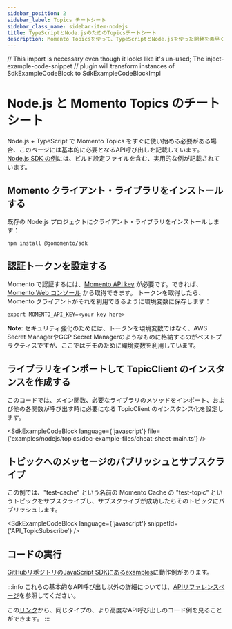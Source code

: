 ```yaml
---
sidebar_position: 2
sidebar_label: Topics チートシート
sidebar_class_name: sidebar-item-nodejs
title: TypeScriptとNode.jsのためのTopicsチートシート
description: Momento Topicsを使って、TypeScriptとNode.jsを使った開発を素早く始める
---
```


// This import is necessary even though it looks like it's un-used; The inject-example-code-snippet
// plugin will transform instances of SdkExampleCodeBlock to SdkExampleCodeBlockImpl

# Node.js と Momento Topics のチートシート

Node.js + TypeScript で Momento Topics をすぐに使い始める必要がある場合、このページには基本的に必要となるAPI呼び出しを記載しています。[Node.js SDK の例](https://github.com/momentohq/client-sdk-javascript/tree/main/examples/nodejs/topics)には、ビルド設定ファイルを含む、実用的な例が記載されています。

## Momento クライアント・ライブラリをインストールする

既存の Node.js プロジェクトにクライアント・ライブラリをインストールします：

```cli
npm install @gomomento/sdk
```

## 認証トークンを設定する

Momento で認証するには、[Momento API key](./../../authentication) が必要です。できれば、[Momento Web コンソール](https://console.gomomento.com/caches) から取得できます。
トークンを取得したら、Momento クライアントがそれを利用できるように環境変数に保存します：

```
export MOMENTO_API_KEY=<your key here>
```

**Note**: セキュリティ強化のためには、トークンを環境変数ではなく、AWS Secret ManagerやGCP Secret Managerのようなものに格納するのがベストプラクティスですが、ここではデモのために環境変数を利用しています。

## ライブラリをインポートして TopicClient のインスタンスを作成する
このコードでは、メイン関数、必要なライブラリのメソッドをインポート、および他の各関数が呼び出す時に必要になる TopicClient のインスタンス化を設定します。

<SdkExampleCodeBlock language={'javascript'} file={'examples/nodejs/topics/doc-example-files/cheat-sheet-main.ts'} />

## トピックへのメッセージのパブリッシュとサブスクライブ
この例では、"test-cache" という名前の Momento Cache の "test-topic" というトピックをサブスクライブし、サブスクライブが成功したらそのトピックにパブリッシュします。

<SdkExampleCodeBlock language={'javascript'} snippetId={'API_TopicSubscribe'} />

## コードの実行

[GitHubリポジトリのJavaScript SDKにあるexamples](https://github.com/momentohq/client-sdk-javascript/blob/main/examples)に動作例があります。

:::info
これらの基本的なAPI呼び出し以外の詳細については、[APIリファレンスページ](./../../api-reference/index.md)を参照してください。

この[リンク](https://github.com/momentohq/client-sdk-javascript/blob/main/examples/nodejs/cache/advanced.ts)から、同じタイプの、より高度なAPI呼び出しのコード例を見ることができます。
:::
